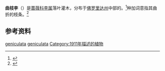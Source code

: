 {{Speciesbox
| image = Prunus geniculata - Bok Tower Gardens - DSC02173.jpg
| status = G3
| status_system = TNC
| display_parents = 2
| genus = Prunus
| parent = Prunus sect. Prunocerasus
| species = geniculata
| authority = [[Roland_McMillan_Harper|R.M.Harper]]
}}

'''曲枝李'''（{{lang-xm|Prunus geniculata}}）是[[蔷薇科|蔷薇科]][[李属|李属]]落叶灌木，分布于[[佛罗里达州|佛罗里达州]]中部的{{le|莱克威尔士岭|Lake Wales Ridge}}。<ref>{{Cite web|title=''Prunus geniculata'' in Flora of North America|url=http://efloras.org/florataxon.aspx?flora_id=1&taxon_id=250100391|accessdate=2021-03-05|work=eFloras.org|archive-date=2015-09-14|archive-url=https://web.archive.org/web/20150914203212/http://www.efloras.org/florataxon.aspx?flora_id=1&taxon_id=250100391|dead-url=no}}</ref>种加词意指其曲折的枝条。<ref>{{Cite journal|title=A new plum from the Lake Region of Florida|url=https://www.biodiversitylibrary.org/page/32148925#page/86/mode/1up|last=Harper|first=Roland McMillan|journal=Torreya|issue=3|year=1911|volume=11|page=64-67|access-date=2021-03-05|archive-date=2020-02-25|archive-url=https://web.archive.org/web/20200225045732/https://www.biodiversitylibrary.org/page/32148925#page/86/mode/1up|dead-url=no}}</ref>

== 参考资料 ==
<references />

{{Taxonbar}}

[[Category:北美李组|geniculata]]
[[Category:李属|geniculata]]
[[Category:1911年描述的植物|Category:1911年描述的植物]]